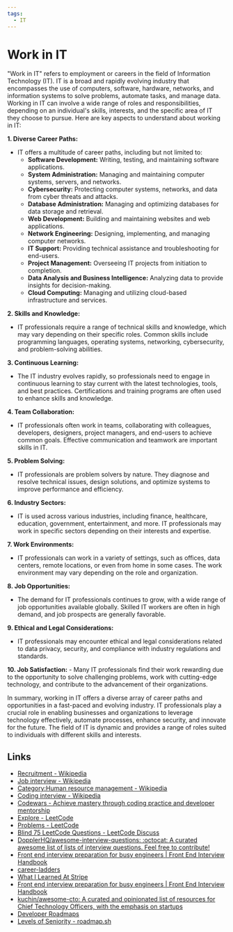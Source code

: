 ```yaml
---
tags:
  - IT
---
```


# Work in IT

"Work in IT" refers to employment or careers in the field of Information Technology (IT). IT is a broad and rapidly evolving industry that encompasses the use of computers, software, hardware, networks, and information systems to solve problems, automate tasks, and manage data. Working in IT can involve a wide range of roles and responsibilities, depending on an individual's skills, interests, and the specific area of IT they choose to pursue. Here are key aspects to understand about working in IT:

**1. Diverse Career Paths:**

- IT offers a multitude of career paths, including but not limited to:
  - **Software Development:** Writing, testing, and maintaining software applications.
  - **System Administration:** Managing and maintaining computer systems, servers, and networks.
  - **Cybersecurity:** Protecting computer systems, networks, and data from cyber threats and attacks.
  - **Database Administration:** Managing and optimizing databases for data storage and retrieval.
  - **Web Development:** Building and maintaining websites and web applications.
  - **Network Engineering:** Designing, implementing, and managing computer networks.
  - **IT Support:** Providing technical assistance and troubleshooting for end-users.
  - **Project Management:** Overseeing IT projects from initiation to completion.
  - **Data Analysis and Business Intelligence:** Analyzing data to provide insights for decision-making.
  - **Cloud Computing:** Managing and utilizing cloud-based infrastructure and services.

**2. Skills and Knowledge:**

- IT professionals require a range of technical skills and knowledge, which may vary depending on their specific roles. Common skills include programming languages, operating systems, networking, cybersecurity, and problem-solving abilities.

**3. Continuous Learning:**

- The IT industry evolves rapidly, so professionals need to engage in continuous learning to stay current with the latest technologies, tools, and best practices. Certifications and training programs are often used to enhance skills and knowledge.

**4. Team Collaboration:**

- IT professionals often work in teams, collaborating with colleagues, developers, designers, project managers, and end-users to achieve common goals. Effective communication and teamwork are important skills in IT.

**5. Problem Solving:**

- IT professionals are problem solvers by nature. They diagnose and resolve technical issues, design solutions, and optimize systems to improve performance and efficiency.

**6. Industry Sectors:**

- IT is used across various industries, including finance, healthcare, education, government, entertainment, and more. IT professionals may work in specific sectors depending on their interests and expertise.

**7. Work Environments:**

- IT professionals can work in a variety of settings, such as offices, data centers, remote locations, or even from home in some cases. The work environment may vary depending on the role and organization.

**8. Job Opportunities:**

- The demand for IT professionals continues to grow, with a wide range of job opportunities available globally. Skilled IT workers are often in high demand, and job prospects are generally favorable.

**9. Ethical and Legal Considerations:**

- IT professionals may encounter ethical and legal considerations related to data privacy, security, and compliance with industry regulations and standards.

**10. Job Satisfaction:** - Many IT professionals find their work rewarding due to the opportunity to solve challenging problems, work with cutting-edge technology, and contribute to the advancement of their organizations.

In summary, working in IT offers a diverse array of career paths and opportunities in a fast-paced and evolving industry. IT professionals play a crucial role in enabling businesses and organizations to leverage technology effectively, automate processes, enhance security, and innovate for the future. The field of IT is dynamic and provides a range of roles suited to individuals with different skills and interests.

## Links

- [Recruitment - Wikipedia](https://en.wikipedia.org/wiki/Recruitment)
- [Job interview - Wikipedia](https://en.wikipedia.org/wiki/Job_interview)
- [Category:Human resource management - Wikipedia](https://en.wikipedia.org/wiki/Category:Human_resource_management)
- [Coding interview - Wikipedia](https://en.wikipedia.org/wiki/Coding_interview)
- [Codewars - Achieve mastery through coding practice and developer mentorship](https://www.codewars.com/)
- [Explore - LeetCode](https://leetcode.com/explore/)
- [Problems - LeetCode](https://leetcode.com/problemset/all/)
- [Blind 75 LeetCode Questions - LeetCode Discuss](https://leetcode.com/discuss/general-discussion/460599/blind-75-leetcode-questions)
- [DopplerHQ/awesome-interview-questions: :octocat: A curated awesome list of lists of interview questions. Feel free to contribute!](https://github.com/DopplerHQ/awesome-interview-questions)
- [Front end interview preparation for busy engineers | Front End Interview Handbook](https://www.frontendinterviewhandbook.com/)
- [career-ladders](https://career-ladders.dev/)
- [What I Learned At Stripe](https://steinkamp.us/posts/2022-11-10-what-i-learned-at-stripe)
- [Front end interview preparation for busy engineers | Front End Interview Handbook](https://www.frontendinterviewhandbook.com/)
- [kuchin/awesome-cto: A curated and opinionated list of resources for Chief Technology Officers, with the emphasis on startups](https://github.com/kuchin/awesome-cto)
- [Developer Roadmaps](https://roadmap.sh/roadmaps)
- [Levels of Seniority - roadmap.sh](https://roadmap.sh/guides/levels-of-seniority)
